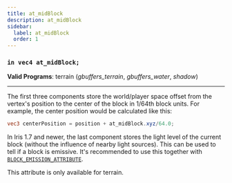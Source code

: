 ```yaml
---
title: at_midBlock
description: at_midBlock
sidebar:
  label: at_midBlock
  order: 1
---
```


### `in vec4 at_midBlock;`

**Valid Programs**: terrain (*gbuffers_terrain*, *gbuffers_water*, *shadow*)

---

The first three components store the world/player space offset from the vertex's position to the center of the block in 1/64th block units. For example, the center position would be calculated like this:

```glsl
vec3 centerPosition = position + at_midBlock.xyz/64.0;
```

In Iris 1.7 and newer, the last component stores the light level of the current block (without the influence of nearby light sources). This can be used to tell if a block is emissive. It's recommended to use this together with [`BLOCK_EMISSION_ATTRIBUTE`](/reference/shadersproperties/flags).

This attribute is only available for terrain.